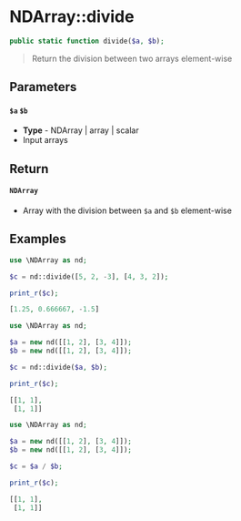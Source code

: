 
# NDArray::divide

```php
public static function divide($a, $b);
```

> Return the division between two arrays element-wise

## Parameters

#### `$a` `$b`
  - **Type** - NDArray | array | scalar
  - Input arrays

## Return

#### `NDArray`

- Array with the division between `$a` and `$b` element-wise

## Examples

<Tabs>
<TabItem value="example1" label="Example 1" default>


```php
use \NDArray as nd;

$c = nd::divide([5, 2, -3], [4, 3, 2]);

print_r($c);
```
```php
[1.25, 0.666667, -1.5]
```


</TabItem>
<TabItem value="example2" label="Example 2">


```php
use \NDArray as nd;

$a = new nd([[1, 2], [3, 4]]);
$b = new nd([[1, 2], [3, 4]]);

$c = nd::divide($a, $b);

print_r($c);
```
```php
[[1, 1],
 [1, 1]]
```


</TabItem>
<TabItem value="example3" label="Example 3">


```php
use \NDArray as nd;

$a = new nd([[1, 2], [3, 4]]);
$b = new nd([[1, 2], [3, 4]]);

$c = $a / $b;

print_r($c);
```
```php
[[1, 1],
 [1, 1]]
```

</TabItem>
</Tabs>